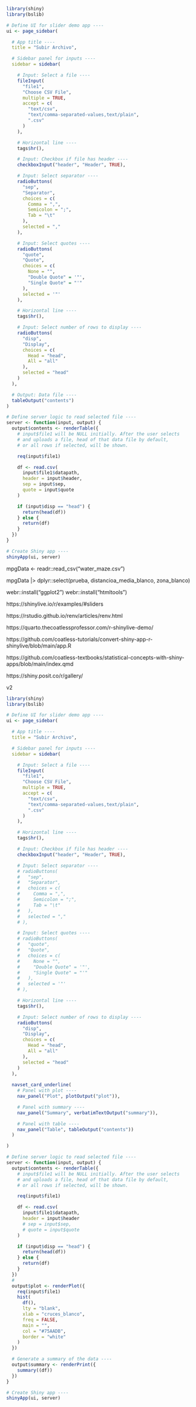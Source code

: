 ```r
library(shiny)
library(bslib)

# Define UI for slider demo app ----
ui <- page_sidebar(

  # App title ----
  title = "Subir Archivo",

  # Sidebar panel for inputs ----
  sidebar = sidebar(

    # Input: Select a file ----
    fileInput(
      "file1",
      "Choose CSV File",
      multiple = TRUE,
      accept = c(
        "text/csv",
        "text/comma-separated-values,text/plain",
        ".csv"
      )
    ),

    # Horizontal line ----
    tags$hr(),

    # Input: Checkbox if file has header ----
    checkboxInput("header", "Header", TRUE),

    # Input: Select separator ----
    radioButtons(
      "sep",
      "Separator",
      choices = c(
        Comma = ",",
        Semicolon = ";",
        Tab = "\t"
      ),
      selected = ","
    ),

    # Input: Select quotes ----
    radioButtons(
      "quote",
      "Quote",
      choices = c(
        None = "",
        "Double Quote" = '"',
        "Single Quote" = "'"
      ),
      selected = '"'
    ),

    # Horizontal line ----
    tags$hr(),

    # Input: Select number of rows to display ----
    radioButtons(
      "disp",
      "Display",
      choices = c(
        Head = "head",
        All = "all"
      ),
      selected = "head"
    )
  ),

  # Output: Data file ----
  tableOutput("contents")
)

# Define server logic to read selected file ----
server <- function(input, output) {
  output$contents <- renderTable({
    # input$file1 will be NULL initially. After the user selects
    # and uploads a file, head of that data file by default,
    # or all rows if selected, will be shown.

    req(input$file1)

    df <- read.csv(
      input$file1$datapath,
      header = input$header,
      sep = input$sep,
      quote = input$quote
    )

    if (input$disp == "head") {
      return(head(df))
    } else {
      return(df)
    }
  })
}

# Create Shiny app ----
shinyApp(ui, server)
```

mpgData <- readr::read_csv("water_maze.csv")

mpgData |> 
  dplyr::select(prueba, distancioa_media_blanco, zona_blanco)
  
  
  
webr::install("ggplot2")
webr::install("htmltools")


https://shinylive.io/r/examples/#sliders


https://rstudio.github.io/renv/articles/renv.html

https://quarto.thecoatlessprofessor.com/r-shinylive-demo/

https://github.com/coatless-tutorials/convert-shiny-app-r-shinylive/blob/main/app.R

https://github.com/coatless-textbooks/statistical-concepts-with-shiny-apps/blob/main/index.qmd

https://shiny.posit.co/r/gallery/

v2

```r

library(shiny)
library(bslib)

# Define UI for slider demo app ----
ui <- page_sidebar(

  # App title ----
  title = "Subir Archivo",

  # Sidebar panel for inputs ----
  sidebar = sidebar(

    # Input: Select a file ----
    fileInput(
      "file1",
      "Choose CSV File",
      multiple = TRUE,
      accept = c(
        "text/csv",
        "text/comma-separated-values,text/plain",
        ".csv"
      )
    ),

    # Horizontal line ----
    tags$hr(),

    # Input: Checkbox if file has header ----
    checkboxInput("header", "Header", TRUE),

    # Input: Select separator ----
    # radioButtons(
    #   "sep",
    #   "Separator",
    #   choices = c(
    #     Comma = ",",
    #     Semicolon = ";",
    #     Tab = "\t"
    #   ),
    #   selected = ","
    # ),

    # Input: Select quotes ----
    # radioButtons(
    #   "quote",
    #   "Quote",
    #   choices = c(
    #     None = "",
    #     "Double Quote" = '"',
    #     "Single Quote" = "'"
    #   ),
    #   selected = '"'
    # ),

    # Horizontal line ----
    tags$hr(),

    # Input: Select number of rows to display ----
    radioButtons(
      "disp",
      "Display",
      choices = c(
        Head = "head",
        All = "all"
      ),
      selected = "head"
    )
  ),
  
  navset_card_underline(
    # Panel with plot ----
    nav_panel("Plot", plotOutput("plot")),

    # Panel with summary ----
    nav_panel("Summary", verbatimTextOutput("summary")),

    # Panel with table ----
    nav_panel("Table", tableOutput("contents"))
  )

)

# Define server logic to read selected file ----
server <- function(input, output) {
  output$contents <- renderTable({
    # input$file1 will be NULL initially. After the user selects
    # and uploads a file, head of that data file by default,
    # or all rows if selected, will be shown.

    req(input$file1)

    df <- read.csv(
      input$file1$datapath,
      header = input$header
      # sep = input$sep,
      # quote = input$quote
    )

    if (input$disp == "head") {
      return(head(df))
    } else {
      return(df)
    }
  })
  # 
  output$plot <- renderPlot({
    req(input$file1)
    hist(
      df(),
      lty = "blank",
      xlab = "cruces_blanco",
      freq = FALSE,
      main = "",
      col = "#75AADB",
      border = "white"
    )
  })

  # Generate a summary of the data ----
  output$summary <- renderPrint({
    summary((df))
  })
}

# Create Shiny app ----
shinyApp(ui, server)

```